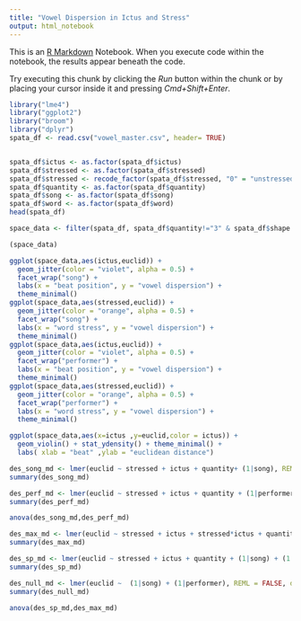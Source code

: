 ```yaml
---
title: "Vowel Dispersion in Ictus and Stress"
output: html_notebook
---
```


This is an [R Markdown](http://rmarkdown.rstudio.com) Notebook. When you execute code within the notebook, the results appear beneath the code.

Try executing this chunk by clicking the *Run* button within the chunk or by placing your cursor inside it and pressing *Cmd+Shift+Enter*.

```r
library("lme4")
library("ggplot2")
library("broom")
library("dplyr")
spata_df <- read.csv("vowel_master.csv", header= TRUE)


spata_df$ictus <- as.factor(spata_df$ictus)
spata_df$stressed <- as.factor(spata_df$stressed)
spata_df$stressed <- recode_factor(spata_df$stressed, "0" = "unstressed","1" = "stressed")
spata_df$quantity <- as.factor(spata_df$quantity)
spata_df$song <- as.factor(spata_df$song)
spata_df$word <- as.factor(spata_df$word)
head(spata_df)
```

```r
space_data <- filter(spata_df, spata_df$quantity!="3" & spata_df$shape != "VCC" & spata_df$shape != "VVC" & spata_df$shape != "VV" & spata_df$segment != "ɵ"& spata_df$segment != "ɵɵ" & spata_df$segment != "ɵː" & spata_df$segment != "o"& spata_df$segment != "oo"& spata_df$segment != "oː" & spata_df$segment != "æ"& spata_df$segment != "ææ" & spata_df$segment != "øː"& spata_df$segment != "æː")

(space_data)
```

```r
ggplot(space_data,aes(ictus,euclid)) + 
  geom_jitter(color = "violet", alpha = 0.5) +
  facet_wrap("song") +
  labs(x = "beat position", y = "vowel dispersion") + 
  theme_minimal()
ggplot(space_data,aes(stressed,euclid)) + 
  geom_jitter(color = "orange", alpha = 0.5) +
  facet_wrap("song") +
  labs(x = "word stress", y = "vowel dispersion") + 
  theme_minimal()
ggplot(space_data,aes(ictus,euclid)) + 
  geom_jitter(color = "violet", alpha = 0.5) +
  facet_wrap("performer") +
  labs(x = "beat position", y = "vowel dispersion") + 
  theme_minimal()
ggplot(space_data,aes(stressed,euclid)) + 
  geom_jitter(color = "orange", alpha = 0.5) +
  facet_wrap("performer") +
  labs(x = "word stress", y = "vowel dispersion") + 
  theme_minimal()

```

```r
ggplot(space_data,aes(x=ictus ,y=euclid,color = ictus)) + 
  geom_violin() + stat_ydensity() + theme_minimal() +
  labs( xlab = "beat" ,ylab = "euclidean distance") 
```

```r
des_song_md <- lmer(euclid ~ stressed + ictus + quantity+ (1|song), REML = FALSE, data = space_data )
summary(des_song_md)
```

```r
des_perf_md <- lmer(euclid ~ stressed + ictus + quantity + (1|performer), REML = FALSE, data = space_data )
summary(des_perf_md)
```

```r
anova(des_song_md,des_perf_md)

```

```r
des_max_md <- lmer(euclid ~ stressed + ictus + stressed*ictus + quantity + (1|song) + (1|performer), REML = FALSE, data = space_data )
summary(des_max_md)
```

```r
des_sp_md <- lmer(euclid ~ stressed + ictus + quantity + (1|song) + (1|performer), REML = FALSE, data = space_data )
summary(des_sp_md)
```

```r
des_null_md <- lmer(euclid ~  (1|song) + (1|performer), REML = FALSE, data = space_data )
summary(des_null_md)
```

```r
anova(des_sp_md,des_max_md)
```
